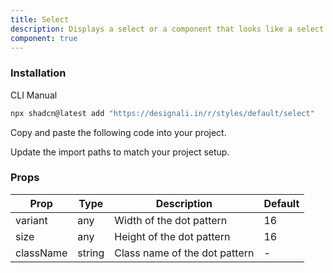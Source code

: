 ```yaml
---
title: Select
description: Displays a select or a component that looks like a select.
component: true
---
```


<div className="grid gap-3 lg:grid-cols-2 xl:grid-cols-2">
  <ComponentPreview name="select-01" />
  <ComponentPreview name="select-02" />
  <ComponentPreview name="select-03" />
  <ComponentPreview name="select-04" />
  <ComponentPreview name="select-05" />
  <ComponentPreview name="select-06" />
  <ComponentPreview name="select-07" />
  <ComponentPreview name="select-08" />
  <ComponentPreview name="select-09" />
  <ComponentPreview name="select-10" />
  <ComponentPreview name="select-11" />
  <ComponentPreview name="select-12" />
  <ComponentPreview name="select-13" />
  <ComponentPreview name="select-14" />
  <ComponentPreview name="select-15" />
  <ComponentPreview name="select-16" />
  <ComponentPreview name="select-17" />
  <ComponentPreview name="select-18" />
  <ComponentPreview name="select-19" />
  <ComponentPreview name="select-20" />
  <ComponentPreview name="select-21" />
  <ComponentPreview name="select-22" />
  <ComponentPreview name="select-23" />
  <ComponentPreview name="select-24" />
  <ComponentPreview name="select-25" />
  <ComponentPreview name="select-26" />
  <ComponentPreview name="select-27" />
  <ComponentPreview name="select-28" />
  <ComponentPreview name="select-29" />
  <ComponentPreview name="select-30" />
  <ComponentPreview name="select-31" />
  <ComponentPreview name="select-32" />
  <ComponentPreview name="select-33" />
  <ComponentPreview name="select-34" />
  <ComponentPreview name="select-35" />
  <ComponentPreview name="select-36" />
  <ComponentPreview name="select-37" />
  <ComponentPreview name="select-38" />
  <ComponentPreview name="select-39" />
  <ComponentPreview name="select-40" />
  <ComponentPreview name="select-41" />
  <ComponentPreview name="select-42" />
  <ComponentPreview name="select-43" />
  <ComponentPreview name="select-44" />
  <ComponentPreview name="select-45" />
  <ComponentPreview name="select-46" />
  <ComponentPreview name="select-47" />
  <ComponentPreview name="select-48" />
  <ComponentPreview name="select-49" />
  <ComponentPreview name="select-50" />
  <ComponentPreview name="select-51" />
</div>

### Installation

<Tabs defaultValue="cli">

<TabsList>
  <TabsTrigger value="cli">CLI</TabsTrigger>
  <TabsTrigger value="manual">Manual</TabsTrigger>
</TabsList>
<TabsContent value="cli">

```bash
npx shadcn@latest add "https://designali.in/r/styles/default/select"
```

</TabsContent>

<TabsContent className="flex w-full"  value="manual">

<Steps>

<Step>Copy and paste the following code into your project.</Step>

<ComponentSource name="select" />

<Step>Update the import paths to match your project setup.</Step>

</Steps>

</TabsContent>

</Tabs>

### Props

| Prop      | Type   | Description                   | Default |
| --------- | ------ | ----------------------------- | ------- |
| variant   | any    | Width of the dot pattern      | 16      |
| size      | any    | Height of the dot pattern     | 16      |
| className | string | Class name of the dot pattern | -       |
